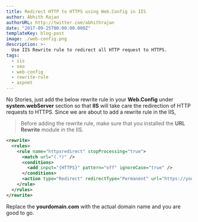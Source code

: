 ```yaml
---
title: Redirect HTTP to HTTPS using Web.Config in IIS
author: Abhith Rajan
authorURL: http://twitter.com/abhithrajan
date: "2017-09-25T00:00:00.000Z"
templateKey: blog-post
image: ./web-config.png
description: >-
  Use IIS Rewrite rule to redirect all HTTP request to HTTPS.
tags:
  - iis
  - seo
  - web-config
  - rewrite-rule
  - aspnet
---
```


No Stories, just add the below rewrite rule in your **Web.Config** under **system.webServer** section so that **IIS** will take care the redirection of HTTP requests to HTTPS.
Since we are about to add a rewrite rule in the IIS,

> Before adding the rewrite rule, make sure that you installed the **URL Rewrite** module in the IIS.

```xml
<rewrite>
  <rules>
    <rule name="httpsredirect" stopProcessing="true">
      <match url="(.*)" />
      <conditions>
        <add input="{HTTPS}" pattern="off" ignoreCase="true" />
      </conditions>
      <action type="Redirect" redirectType="Permanent" url="https://yourdomain.com/{R:1}" />
    </rule>
  </rules>
</rewrite>
```

Replace the **yourdomain.com** with the actual domain name and you are good to go.
